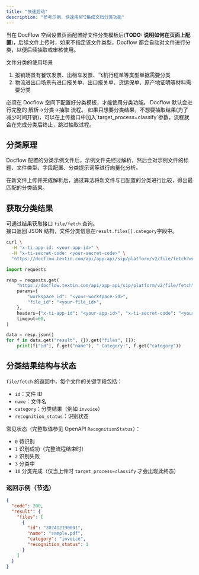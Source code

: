 ```yaml
---
title: "快速启动"
description: "参考示例，快速用API集成文档分类功能"
---
```


当在 DocFlow 空间设置页面配置好文件分类模板后(**TODO: 说明如何在页面上配置**)，后续文件上传时，如果不指定该文件类型，Docflow 都会自动对文件进行分类，以便后续抽取或审核使用。

文件分类的使用场景

1. 报销场景有餐饮发票、出租车发票、飞机行程单等类型单据需要分类
2. 物流进出口场景有进口报关单、出口报关单、货运保单、原产地证明等材料需要分类

<Tip>
必须在 Docflow 空间下配置好分类模板，才能使用分类功能。
</Tip>

<Tip>
Docflow 默认会进行完整的 解析->分类->抽取 流程。  
如果只想要分类结果，不想要抽取结果(为了减少时间开销)，可以在上传接口中加入`target_process=classify`参数，流程就会在完成分类后终止，跳过抽取过程。
</Tip>

## 分类原理

Docflow 配置的分类示例文件后，示例文件先经过解析，然后会对示例文件的标题、文件类型、字段配置、分类提示词等进行向量化分析。

在新文件上传并完成解析后，通过算法将新文件与已配置的分类进行比较，得出最匹配的分类结果。

## 获取分类结果

可通过结果获取接口 `file/fetch` 查询。  
接口返回 JSON 结构，文件分类信息在`result.files[].category`字段中。

<CodeGroup>

```bash curl icon=terminal wrap
curl \
  -H "x-ti-app-id: <your-app-id>" \
  -H "x-ti-secret-code: <your-secret-code>" \
  "https://docflow.textin.com/api/app-api/sip/platform/v2/file/fetch?workspace_id=<your-workspace-id>&file_id=<your-file-id>"
```

```python Python icon=python expandable lines
import requests

resp = requests.get(
    "https://docflow.textin.com/api/app-api/sip/platform/v2/file/fetch",
    params={
        "workspace_id": "<your-workspace-id>",
        "file_id": "<your-file_id>",
    },
    headers={"x-ti-app-id": "<your-app-id>", "x-ti-secret-code": "<your-secret-code>"},
    timeout=60,
)

data = resp.json()
for f in data.get("result", {}).get("files", []):
    print(f["id"], f.get("name"), " Category:", f.get("category"))
```

</CodeGroup>

## 分类结果结构与状态

`file/fetch` 的返回中，每个文件的关键字段包括：

- `id`：文件 ID
- `name`：文件名
- `category`：分类结果（例如 `invoice`）
- `recognition_status`：识别状态

常见状态（完整取值参见 OpenAPI `RecognitionStatus`）：

- `0` 待识别
- `1` 识别成功（完整流程结束时）
- `2` 识别失败
- `3` 分类中
- `10` 分类完成（仅当上传时 `target_process=classify` 才会出现此终态）

### 返回示例（节选）

```json expandable
{
  "code": 200,
  "result": {
    "files": [
      {
        "id": "202412190001",
        "name": "sample.pdf",
        "category": "invoice",
        "recognition_status": 1
      }
    ]
  }
}
```